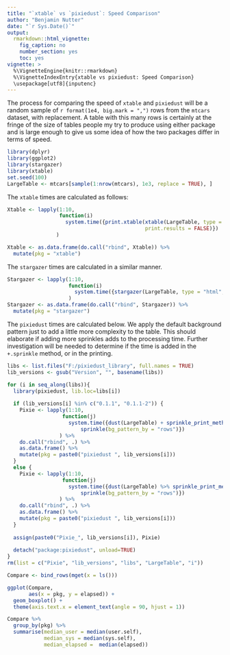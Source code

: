 ```yaml
---
title: "`xtable` vs `pixiedust`: Speed Comparison"
author: "Benjamin Nutter"
date: "`r Sys.Date()`"
output:
  rmarkdown::html_vignette:
    fig_caption: no
    number_section: yes
    toc: yes
vignette: >
  %\VignetteEngine{knitr::rmarkdown}
  %\VignetteIndexEntry{xtable vs pixiedust: Speed Comparison}
  \usepackage[utf8]{inputenc}
---
```


The process for comparing the speed of `xtable` and `pixiedust` will be a random sample of `r format(1e4, big.mark = ",")` rows from the `mtcars` dataset, with replacement.  A table with this many rows is certainly at the fringe of the size of tables people my try to produce using either package and is large enough to give us some idea of how the two packages differ in terms of speed.

```r
library(dplyr)
library(ggplot2)
library(stargazer)
library(xtable)
set.seed(100)
LargeTable <- mtcars[sample(1:nrow(mtcars), 1e3, replace = TRUE), ]
```

The `xtable` times are calculated as follows:

```r
Xtable <- lapply(1:10,
                 function(i)
                   system.time({print.xtable(xtable(LargeTable, type = "html"), type = "html",
                                             print.results = FALSE)})
                )

Xtable <- as.data.frame(do.call("rbind", Xtable)) %>%
  mutate(pkg = "xtable")
```

The `stargazer` times are calculated in a similar manner.

```r
Stargazer <- lapply(1:10,
                    function(i)
                      system.time({stargazer(LargeTable, type = "html", summary = FALSE)})
                    )
Stargazer <- as.data.frame(do.call("rbind", Stargazer)) %>%
  mutate(pkg = "stargazer")
```

The `pixiedust` times are calculated below.  We apply the default background pattern just to add a little more complexity to the table.  This should elaborate if adding more sprinkles adds to the processing time.  Further investigation will be needed to determine if the time is added in the `+.sprinkle` method, or in the printing.

```r
libs <- list.files("F:/pixiedust_library", full.names = TRUE)
lib_versions <- gsub("Version", "", basename(libs))

for (i in seq_along(libs)){
  library(pixiedust, lib.loc=libs[i])
  
  if (lib_versions[i] %in% c("0.1.1", "0.1.1-2")) {
    Pixie <- lapply(1:10,
                  function(j)
                    system.time({dust(LargeTable) + sprinkle_print_method("html") + 
                        sprinkle(bg_pattern_by = "rows")})
                 ) %>% 
    do.call("rbind", .) %>%
    as.data.frame() %>%
    mutate(pkg = paste0("pixiedust ", lib_versions[i]))
  }
  else {
    Pixie <- lapply(1:10,
                  function(j)
                    system.time({dust(LargeTable) %>% sprinkle_print_method("html") %>% 
                        sprinkle(bg_pattern_by = "rows")})
                 ) %>% 
    do.call("rbind", .) %>%
    as.data.frame() %>%
    mutate(pkg = paste0("pixiedust ", lib_versions[i]))
  }
  
  assign(paste0("Pixie_", lib_versions[i]), Pixie)
  
  detach("package:pixiedust", unload=TRUE)
}
rm(list = c("Pixie", "lib_versions", "libs", "LargeTable", "i"))
```

```r
Compare <- bind_rows(mget(x = ls()))

ggplot(Compare,
       aes(x = pkg, y = elapsed)) + 
  geom_boxplot() + 
  theme(axis.text.x = element_text(angle = 90, hjust = 1))

Compare %>%
  group_by(pkg) %>%
  summarise(median_user = median(user.self),
            median_sys = median(sys.self),
            median_elapsed =  median(elapsed))
```
